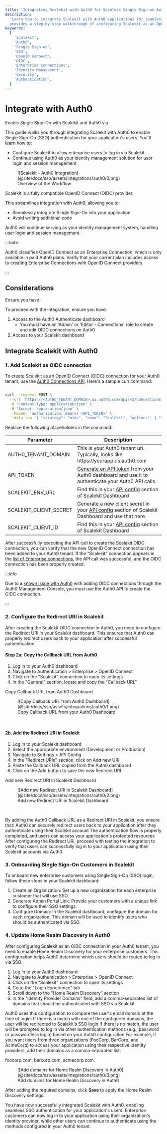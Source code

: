 ```yaml
---
title: 'Integrating Scalekit with Auth0 for Seamless Single Sign-on Authentication'
description:
  'Learn how to integrate Scalekit with Auth0 applications for seamless Single Sign-on Authentication. This guide
  provides a step-by-step walkthrough of configuring Scalekit as an OpenID Connect provider in your Auth0 tenant.'
keywords:
  [
    'Scalekit',
    'Auth0',
    'Single Sign-on',
    'SSO',
    'OpenID Connect',
    'OIDC',
    'Enterprise Connections',
    'Identity Management',
    'Security',
    'Authentication',
  ]
---
```


# Integrate with Auth0

<Subtitle>
  Enable Single Sign-On with Scalekit and Auth0 via <TermTip jargon="OIDC" />
</Subtitle>

This guide walks you through integrating Scalekit with Auth0 to enable Single Sign-On (SSO) authentication for your
application's users. You'll learn how to:

- Configure Scalekit to allow enterprise users to log in via Scalekit
- Continue using Auth0 as your identity management solution for user login and session management

<figure>
  ![Scalekit - Auth0 Integration](@site/docs/sso/assets/integrations/auth0/0.png)
  <figcaption>Overview of the Workflow</figcaption>
</figure>

Scalekit is a fully compatible OpenID Connect (OIDC) provider.

This streamlines integration with Auth0, allowing you to:

- Seamlessly integrate Single Sign-On into your application
- Avoid writing additional code

Auth0 will continue serving as your identity management system, handling user login and session management.

:::note

Auth0 classifies OpenID Connect as an Enterprise Connection, which is only available in paid Auth0 plans. Verify that
your current plan includes access to creating Enterprise Connections with OpenID Connect providers.

:::

## Considerations

Ensure you have:

To proceed with the integration, ensure you have:

1. Access to the Auth0 Authenticate dashboard
   - You must have an 'Admin' or 'Editor - Connections' role to create and edit OIDC connections on Auth0
2. Access to your Scalekit dashboard

## Integrate Scalekit with Auth0

### 1. Add Scalekit as OIDC connection

To create Scalekit as an OpenID Connect (OIDC) connection for your Auth0 tenant, use the
[Auth0 Connections API](https://auth0.com/docs/api/management/v2/connections/post-connections). Here's a sample curl
command:

<CodeWithHeader title="Curl command to add Scalekit as OIDC connection">

```sh

curl --request POST \
  --url 'https://<AUTH0_TENANT_DOMAIN>.us.auth0.com/api/v2/connections' \
  -H 'Content-Type: application/json' \
  -H 'Accept: application/json' \
  --header 'authorization: Bearer <API_TOKEN>' \
  --data-raw '{ "strategy": "oidc", "name": "Scalekit", "options": { "type": "back_channel", "discovery_url": "<SCALEKIT_ENV_URL>/.well-known/openid-configuration", "client_secret" : "<SCALEKIT_CLIENT_SECRET>", "client_id" : "<SCALEKIT_CLIENT_ID>",  "scopes": "openid profile" } }'

```

</CodeWithHeader>

Replace the following placeholders in the command:

| Parameter              | Description                                                                                                                                                                         |
| ---------------------- | ----------------------------------------------------------------------------------------------------------------------------------------------------------------------------------- |
| AUTH0_TENANT_DOMAIN    | This is your Auth0 tenant url. Typically, looks like https:<span></span>//yourapp.us.auth0.com                                                                                      |
| API_TOKEN              | [Generate an API token](https://auth0.com/docs/secure/tokens/access-tokens/management-api-access-tokens) from your Auth0 dashboard and use it to authenticate your Auth0 API calls. |
| SCALEKIT_ENV_URL       | Find this in your [API config](https://app.scalekit.com) section of Scalekit Dashboard                                                                                              |
| SCALEKIT_CLIENT_SECRET | Generate a new client secret in your [API config](https://app.scalekit.com) section of Scalekit Dashboard and use that here                                                         |
| SCALEKIT_CLIENT_ID     | Find this in your [API config](https://app.scalekit.com) section of Scalekit Dashboard                                                                                              |

After successfully executing the API call to create the Scalekit OIDC connection, you can verify that the new OpenID
Connect connection has been added to your Auth0 tenant. If the "Scalekit" connection appears in the
[list of Enterprise connections](https://auth0.com/docs/authenticate/enterprise-connections#view-enterprise-connections),
the API call was successful, and the OIDC connection has been properly created.

:::info

Due to a
[known issue with Auth0](https://community.auth0.com/t/creating-an-oidc-connection-fails-with-options-issuer-is-required-error/128189)
with adding OIDC connections through the Auth0 Management Console, you must use the Auth0 API to create the OIDC
connection.

:::

### 2. Configure the Redirect URI in Scalekit

After creating the Scalekit OIDC connection in Auth0, you need to configure the Redirect URI in your Scalekit dashboard.
This ensures that Auth0 can properly redirect users back to your application after successful authentication.

#### Step 2a: Copy the Callback URL from Auth0

1. Log in to your Auth0 dashboard
2. Navigate to Authentication > Enterprise > OpenID Connect
3. Click on the "Scalekit" connection to open its settings
4. In the "General" section, locate and copy the "Callback URL"

Copy Callback URL from Auth0 Dashboard

<figure>
  ![Copy Callback URL from Auth0 Dashboard](@site/docs/sso/assets/integrations/auth0/1.png)
  <figcaption>Copy Callback URL from your Auth0 Dashboard</figcaption>
</figure>

<br />

#### 2b. Add the Redirect URI in Scalekit

1. Log in to your Scalekit dashboard
2. Select the appropriate environment (Development or Production)
3. Navigate to Settings > API Config
4. In the "Redirect URIs" section, click on Add new URI
5. Paste the Callback URL copied from the Auth0 dashboard
6. Click on the Add button to save the new Redirect URI

Add new Redirect URI in Scalekit Dashboard

<figure>
  ![Add new Redirect URI in Scalekit Dashboard](@site/docs/sso/assets/integrations/auth0/2.png)
  <figcaption>Add new Redirect URI in Scalekit Dashboard</figcaption>
</figure>

<br />

By adding the Auth0 Callback URL as a Redirect URI in Scalekit, you ensure that: Auth0 can securely redirect users back
to your application after they authenticate using their Scalekit account The authentication flow is properly completed,
and users can access your application's protected resources After configuring the Redirect URI, proceed with testing the
integration to verify that users can successfully log in to your application using their Scalekit accounts via Auth0.

### 3. Onboarding Single Sign-On Customers in Scalekit

To onboard new enterprise customers using Single Sign-On (SSO) login, follow these steps in your Scalekit dashboard:

1. Create an Organization: Set up a new organization for each enterprise customer that will use SSO.
2. Generate Admin Portal Link: Provide your customers with a unique <TermTip jargon="Admin Portal" /> link to configure
   their SSO settings.
3. Configure Domain: In the Scalekit dashboard, configure the domain for each organization. This domain will be used to
   identify users who should be authenticated via SSO.

### 4. Update Home Realm Discovery in Auth0

After configuring Scalekit as an OIDC connection in your Auth0 tenant, you need to enable Home Realm Discovery for your
enterprise customers. This configuration helps Auth0 determine which users should be routed to log in via SSO.

1. Log in to your Auth0 dashboard
2. Navigate to Authentication > Enterprise > OpenID Connect
3. Click on the "Scalekit" connection to open its settings
4. Go to the "Login Experience" tab
5. Scroll down to the "Home Realm Discovery" section
6. In the "Identity Provider Domains" field, add a comma-separated list of domains that should be authenticated with SSO
   via Scalekit

Auth0 uses this configuration to compare the user's email domain at the time of login: If there is a match with one of
the configured domains, the user will be redirected to Scalekit's SSO login If there is no match, the user will be
prompted to log in via other authentication methods (e.g., password or passwordless login) based on your Auth0
configuration For example, if you want users from three organizations (FooCorp, BarCorp, and AcmeCorp) to access your
application using their respective identity providers, add their domains as a comma-separated list:

<SimpleCode>foocorp.com</SimpleCode>, <SimpleCode>barcorp.com</SimpleCode>, <SimpleCode>acmecorp.com</SimpleCode>.

<figure>
  ![Add domains for Home Realm Discovery in Auth0](@site/docs/sso/assets/integrations/auth0/3.png)
  <figcaption>Add domains for Home Realm Discovery in Auth0</figcaption>
</figure>

After adding the required domains, click **Save** to apply the Home Realm Discovery settings.

You have now successfully integrated Scalekit with Auth0, enabling seamless SSO authentication for your application's
users. Enterprise customers can now log in to your application using their organization's identity provider, while other
users can continue to authenticate using the methods configured in your Auth0 tenant.
